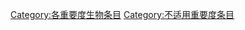 {{catmore1|[[Wikipedia:生物专题|Wikipedia:生物专题]]}}
{{Wikipedia category}}
{{emptycat}}
{{Articles by Importance|topic=生物|importance=不适用|sort=生}}

[[Category:各重要度生物条目|Category:各重要度生物条目]]
[[Category:不适用重要度条目|Category:不适用重要度条目]]